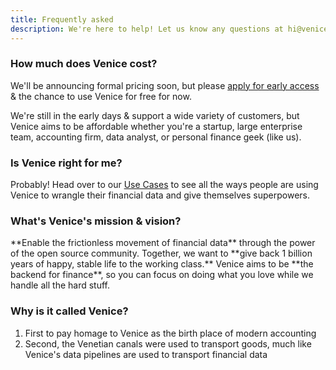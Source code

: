 ```yaml
---
title: Frequently asked
description: We're here to help! Let us know any questions at hi@venice.is
---
```


### How much does Venice cost?

We'll be announcing formal pricing soon, but please [apply for early access](https://venice.is/early-access/apply)
& the chance to use Venice for free for now.

We're still in the early days & support a wide variety of customers, but Venice
aims to be affordable whether you're a startup, large enterprise team, accounting 
firm, data analyst, or personal finance geek (like us).

### Is Venice right for me?

Probably! Head over to our [Use Cases](/use-cases) to see all the ways people
are using Venice to wrangle their financial data and give themselves superpowers.

### What's Venice's mission & vision?

<Card title="Vision" icon="rocket">
**Enable the frictionless movement of financial data** through 
the power of the open source community. Together, we want to **give back 1 
billion years of happy, stable life to the working class.**
</Card>

<Card title="Mission" icon="server">
Venice aims to be **the backend for finance**, so you can focus on doing what
you love while we handle all the hard stuff.
</Card>

### Why is it called Venice?

1. First to pay homage to Venice as the birth place of modern accounting
2. Second, the Venetian canals were used to transport goods, much like Venice's 
   data pipelines are used to transport financial data

